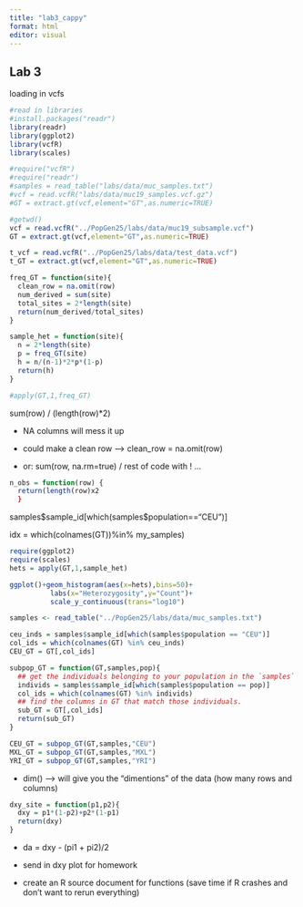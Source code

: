 ```yaml
---
title: "lab3_cappy"
format: html
editor: visual
---
```


## Lab 3

loading in vcfs

```r
#read in libraries
#install.packages("readr")
library(readr)
library(ggplot2)
library(vcfR)
library(scales)

#require("vcfR")
#require("readr")
#samples = read_table("labs/data/muc_samples.txt")
#vcf = read.vcfR("labs/data/muc19_samples.vcf.gz")
#GT = extract.gt(vcf,element="GT",as.numeric=TRUE)
```

```r
#getwd()
vcf = read.vcfR("../PopGen25/labs/data/muc19_subsample.vcf")
GT = extract.gt(vcf,element="GT",as.numeric=TRUE)

t_vcf = read.vcfR("../PopGen25/labs/data/test_data.vcf")
t_GT = extract.gt(vcf,element="GT",as.numeric=TRUE)
```

```r
freq_GT = function(site){
  clean_row = na.omit(row)
  num_derived = sum(site)
  total_sites = 2*length(site)
  return(num_derived/total_sites)
}

sample_het = function(site){
  n = 2*length(site)
  p = freq_GT(site)
  h = n/(n-1)*2*p*(1-p)
  return(h)
}

#apply(GT,1,freq_GT)
```

sum(row) / (length(row)\*2)

-   NA columns will mess it up

-   could make a clean row –\> clean_row = na.omit(row)

-   or: sum(row, na.rm=true) / rest of code with ! ...

``` r
n_obs = function(row) {
  return(length(row)x2
  }
```

samples\$sample_id\[which(samples\$population=="CEU")\]

idx = which(colnames(GT))%in% my_samples)

```r
require(ggplot2)
require(scales)
hets = apply(GT,1,sample_het)

ggplot()+geom_histogram(aes(x=hets),bins=50)+
          labs(x="Heterozygosity",y="Count")+
          scale_y_continuous(trans="log10")
```

```r
samples <- read_table("../PopGen25/labs/data/muc_samples.txt")

ceu_inds = samples$sample_id[which(samples$population == "CEU")]
col_ids = which(colnames(GT) %in% ceu_inds)
CEU_GT = GT[,col_ids]
```

```r
subpop_GT = function(GT,samples,pop){
  ## get the individuals belonging to your population in the `samples` table
  individs = samples$sample_id[which(samples$population == pop)]
  col_ids = which(colnames(GT) %in% individs)
  ## find the columns in GT that match those individuals.
  sub_GT = GT[,col_ids]
  return(sub_GT)
}

CEU_GT = subpop_GT(GT,samples,"CEU")
MXL_GT = subpop_GT(GT,samples,"MXL")
YRI_GT = subpop_GT(GT,samples,"YRI")
```

-   dim() –\> will give you the "dimentions" of the data (how many rows and columns)

```r
dxy_site = function(p1,p2){
  dxy = p1*(1-p2)+p2*(1-p1)
  return(dxy)
}
```

-   da = dxy - (pi1 + pi2)/2

-   send in dxy plot for homework

-   create an R source document for functions (save time if R crashes and don't want to rerun everything)